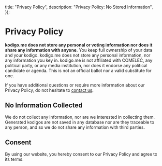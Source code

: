   title: "Privacy Policy",
  description: "Privacy Policy: No Stored Information",
});

# Privacy Policy

**kodigo.me does not store any personal or voting information nor does it share any information with anyone.** You keep full ownership of your data and your kodigo. kodigo.me does not store any personal information, nor any information you key in. kodigo.me is not affiliated with COMELEC, any political party, or any media institution, nor does it endorse any political candidate or agenda. This is not an official ballot nor a valid substitute for one.

If you have additional questions or require more information about our Privacy Policy, do not hesitate to [contact us](mailto:mabuhay@kodigo.me).

## No Information Collected

We do not collect any information, nor are we interested in collecting them. Generated kodigos are not saved in any database nor are they traceable to any person, and so we do not share any information with third parties.

## Consent

By using our website, you hereby consent to our Privacy Policy and agree to its terms.
